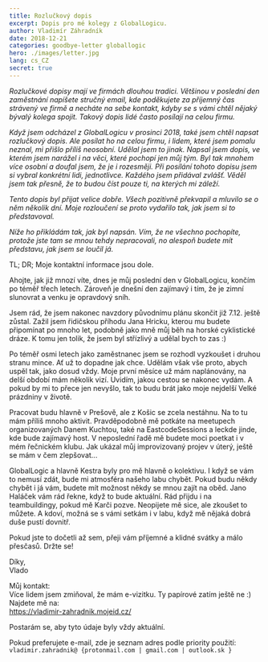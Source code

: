 ```yaml
---
title: Rozlučkový dopis
excerpt: Dopis pro mé kolegy z GlobalLogicu.
author: Vladimír Záhradník
date: 2018-12-21
categories: goodbye-letter globallogic
hero: ./images/letter.jpg
lang: cs_CZ
secret: true
---
```


*Rozlučkové dopisy mají ve firmách dlouhou tradici. Většinou v poslední den zaměstnání napíšete stručný email, kde poděkujete za příjemný čas strávený ve firmě a necháte na sebe kontakt, kdyby se s vámi chtěl nějaký bývalý kolega spojit. Takový dopis lidé často posílají na celou firmu.*

*Když jsem odcházel z GlobalLogicu v prosinci 2018, také jsem chtěl napsat rozlučkový dopis. Ale posílat ho na celou firmu, i lidem, které jsem pomalu neznal, mi přišlo příliš neosobní. Udělal jsem to jinak. Napsal jsem dopis, ve kterém jsem narážel i na věci, které pochopí jen můj tým. Byl tak mnohem více osobní a doufal jsem, že je i rozesměji. Při posílání tohoto dopisu jsem si vybral konkrétní lidi, jednotlivce. Každého jsem přidával zvlášť. Věděl jsem tak přesně, že to budou číst pouze ti, na kterých mi záleží.*

*Tento dopis byl přijat velice dobře. Všech pozitivně překvapil a mluvilo se o něm několik dní. Moje rozloučení se proto vydařilo tak, jak jsem si to představoval.*

*Níže ho přikládám tak, jak byl napsán. Vím, že ne všechno pochopíte, protože jste tam se mnou tehdy nepracovali, no alespoň budete mít představu, jak jsem se loučil já.*

TL; DR; Moje kontaktní informace jsou dole.

Ahojte,
jak již mnozí víte, dnes je můj poslední den v GlobalLogicu, končím po téměř třech letech. Zároveň je dnešní den zajímavý i tím, že je zimní slunovrat a venku je opravdový sníh.

Jsem rád, že jsem nakonec navzdory původnímu plánu skončit již 7.12. ještě zůstal. Zažil jsem řidičskou příhodu Jana Hricku, kterou mu budete připomínat po mnoho let, podobně jako mně můj běh na horské cyklistické dráze. K tomu jen tolik, že jsem byl střízlivý a udělal bych to zas :)

Po téměř osmi letech jako zaměstnanec jsem se rozhodl vyzkoušet i druhou stranu mince. Ať už to dopadne jak chce. Udělám však vše proto, abych uspěl tak, jako dosud vždy. Moje první měsíce už mám naplánovány, na delší období mám několik vizí. Uvidím, jakou cestou se nakonec vydám. A pokud by mi to přece jen nevyšlo, tak to budu brát jako moje nejdelší Velké prázdniny v životě.

Pracovat budu hlavně v Prešově, ale z Košic se zcela nestáhnu. Na to tu mám příliš mnoho aktivit. Pravděpodobně mě potkáte na meetupech organizovaných Danem Kuchtou, také na EastcodeSessions a leckde jinde, kde bude zajímavý host. V neposlední řadě mě budete moci poetkat i v mém řečnickém klubu. Jak ukázal můj improvizovaný projev v úterý, ještě se mám v čem zlepšovat...

GlobalLogic a hlavně Kestra byly pro mě hlavně o kolektivu. I když se vám to nemusí zdát, bude mi atmosféra našeho labu chybět. Pokud budu někdy chybět i já vám, budete mít možnost někdy se mnou zajít na oběd. Jano Haláček vám rád řekne, když to bude aktuální. Rád přijdu i na teambuildingy, pokud mě Karči pozve. Neopijete mě sice, ale zkoušet to můžete. A kdoví, možná se s vámi setkám i v labu, když mě nějaká dobrá duše pustí dovnitř.

Pokud jste to dočetli až sem, přeji vám příjemné a klidné svátky a málo přesčasů. Držte se!

Díky,<br />
Vlado

Můj kontakt:<br/>
Více lidem jsem zmiňoval, že mám e-vizitku. Ty papírové zatím ještě ne :)<br />
Najdete mě na:<br />
https://vladimir-zahradnik.mojeid.cz/

Postarám se, aby tyto údaje byly vždy aktuální.

Pokud preferujete e-mail, zde je seznam adres podle priority použití:<br />
`vladimir.zahradnik@ {protonmail.com | gmail.com | outlook.sk }`
